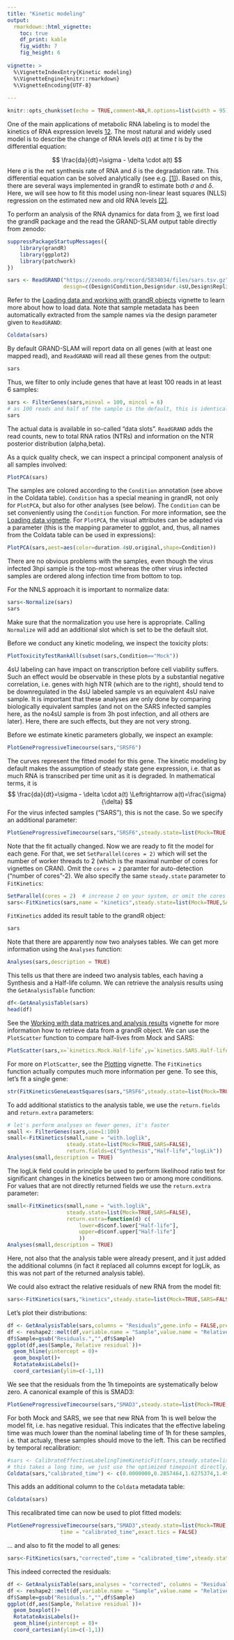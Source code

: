 ```yaml
---
title: "Kinetic modeling"
output: 
  rmarkdown::html_vignette:
    toc: true
    df_print: kable
    fig_width: 7
    fig_height: 6
      
vignette: >
  %\VignetteIndexEntry{Kinetic modeling}
  %\VignetteEngine{knitr::rmarkdown}
  %\VignetteEncoding{UTF-8}
  
---
```

```r
knitr::opts_chunk$set(echo = TRUE,comment=NA,R.options=list(width = 95))
```

One of the main applications of metabolic RNA labeling is to model the kinetics of RNA expression levels [1](https://doi.org/10.1093/bioinformatics/bty256)[2](https://doi.org/10.1016/j.molcel.2021.06.016). The most natural and widely used model is to describe the change of RNA levels $a(t)$ at time $t$ is by the differential equation:


$$
\frac{da}{dt}=\sigma - \delta \cdot a(t)
$$
Here $\sigma$ is the net synthesis rate of RNA and $\delta$ is the degradation rate. This differential equation can be solved analytically (see e.g. [[1]](https://doi.org/10.1093/bioinformatics/bty256)). Based on this, there are several ways implemented in grandR to estimate both $\sigma$ and $\delta$. Here, we will see how to fit this model using non-linear least squares (NLLS) regression on the estimated new and old RNA levels [[2]](https://doi.org/10.1016/j.molcel.2021.06.016).

To perform an analysis of the RNA dynamics for data from [3](https://www.nature.com/articles/s41586-021-03610-3), we first load the grandR package and the read the GRAND-SLAM output table directly from zenodo:

```r
suppressPackageStartupMessages({
    library(grandR)
    library(ggplot2)
    library(patchwork)
})
```
```r
sars <- ReadGRAND("https://zenodo.org/record/5834034/files/sars.tsv.gz",
                  design=c(Design$Condition,Design$dur.4sU,Design$Replicate))
```
Refer to the [Loading data and working with grandR objects](loading-data.html) vignette to learn more about how to load data.
Note that sample metadata has been automatically extracted from the sample names via the design parameter given to `ReadGRAND`:

```r
Coldata(sars)
```

By default GRAND-SLAM will report data on all genes (with at least one mapped read), and `ReadGRAND` will read all these genes from the output:

```r
sars
```

Thus, we filter to only include genes that have at least 100 reads in at least 6 samples:

```r
sars <- FilterGenes(sars,minval = 100, mincol = 6) 
# as 100 reads and half of the sample is the default, this is identical to sars <- FilterGenes(sars)
sars
```
The actual data is available in so-called "data slots". `ReadGRAND` adds the read counts, new to total RNA ratios (NTRs) and information on the NTR posterior distribution (alpha,beta).

As a quick quality check, we can inspect a principal component analysis of all samples involved:
```r
PlotPCA(sars)
```

The samples are colored according to the `Condition` annotation (see above in the Coldata table). `Condition` has a special meaning in grandR, not only for `PlotPCA`, but also for other analyses (see below). The `Condition` can be set conveniently using the `Condition` function. For more information, see the [Loading data vignette](loading-data.html). For `PlotPCA`, the visual attributes can be adapted via a parameter (this is the mapping parameter to ggplot, and, thus, all names from the Coldata table can be used in expressions):
```r
PlotPCA(sars,aest=aes(color=duration.4sU.original,shape=Condition))
```
There are no obvious problems with the samples, even though the virus infected 3hpi sample is the top-most whereas the other virus infected samples are ordered along infection time from bottom to top.

For the NNLS approach it is important to normalize data:
```r
sars<-Normalize(sars)
sars
```
Make sure that the normalization you use here is appropriate. Calling `Normalize` will add an additional slot which is set to be the default slot.

Before we conduct any kinetic modeling, we inspect the toxicity plots:
```r
PlotToxicityTestRankAll(subset(sars,Condition=="Mock"))
```
4sU labeling can have impact on transcription before cell viability suffers. Such an effect would be observable in these plots by a substantial negative correlation, i.e. genes with high NTR (which are to the right), should tend to be downregulated in the 4sU labeled sample vs an equivalent 4sU naive sample. It is important that these analyses are only done by comparing biologically equivalent samples (and not on the SARS infected samples here, as the no4sU sample is from 3h post infection, and all others are later). Here, there are such effects, but they are not very strong.

Before we estimate kinetic parameters globally, we inspect an example:
```r
PlotGeneProgressiveTimecourse(sars,"SRSF6")
```

The curves represent the fitted model for this gene. The kinetic modeling by default makes the assumption of steady state gene expression, i.e. that as much RNA is transcribed per time unit as it is degraded. In mathematical terms, it is 
$$
 \frac{da}{dt}=\sigma - \delta \cdot a(t) \Leftrightarrow a(t)=\frac{\sigma}{\delta}
$$
For the virus infected samples ("SARS"), this is not the case. So we specify an additional parameter:
```r
PlotGeneProgressiveTimecourse(sars,"SRSF6",steady.state=list(Mock=TRUE,SARS=FALSE))
```

Note that the fit actually changed. Now we are ready to fit the model for each gene. For that, we set `SetParallel(cores = 2)` which will set the number of worker threads to 2 (which is the maximal number of cores for vignettes on CRAN). Omit the `cores = 2` paramter for auto-detection ("number of cores"-2). We also specify the same `steady.state` parameter to `FitKinetics`:

```r
SetParallel(cores = 2)  # increase 2 on your system, or omit the cores = 2 for automatic detection
sars<-FitKinetics(sars,name = "kinetics",steady.state=list(Mock=TRUE,SARS=FALSE))
```

`FitKinetics` added its result table to the grandR object:
```r
sars
```

Note that there are apparently now two analyses tables. We can get more information using the `Analyses` function:

```r
Analyses(sars,description = TRUE)
```
This tells us that there are indeed two analysis tables, each having a Synthesis and a Half-life column. We can retrieve the analysis results using the `GetAnalysisTable` function:
```r
df<-GetAnalysisTable(sars)
head(df)
```
See the [Working with data matrices and analysis results](data-matrices-and-analysis-results.html) vignette for more information how to retrieve data from a grandR object. We can use the `PlotScatter` function to compare half-lives from Mock and SARS:

```r
PlotScatter(sars,x=`kinetics.Mock.Half-life`,y=`kinetics.SARS.Half-life`,log=TRUE)+geom_abline()
```

For more on `PlotScatter`, see the [Plotting](plotting.html) vignette. The `FitKinetics` function actually computes much more information per gene. To see this, let's fit a single gene:
```r
str(FitKineticsGeneLeastSquares(sars,"SRSF6",steady.state=list(Mock=TRUE,SARS=FALSE)))
```

To add additional statistics to the analysis table, we use the `return.fields` and `return.extra` parameters:
```r
# let's perform analyses on fewer genes, it's faster
small <- FilterGenes(sars,use=1:100)             
small<-FitKinetics(small,name = "with.loglik",
                   steady.state=list(Mock=TRUE,SARS=FALSE),
                   return.fields=c("Synthesis","Half-life","logLik"))
Analyses(small,description = TRUE)
```

The logLik field could in principle be used to perform likelihood ratio test for significant changes in the kinetics between two or among more conditions. For values that are not 
directly returned fields we use the `return.extra` parameter:

```r
small<-FitKinetics(small,name = "with.loglik",
                   steady.state=list(Mock=TRUE,SARS=FALSE),
                   return.extra=function(d) c(
                       lower=d$conf.lower["Half-life"],
                       upper=d$conf.upper["Half-life"]
                       ))
Analyses(small,description = TRUE)
```
Here, not also that the analysis table were already present, and it just added the additional columns (in fact it replaced all columns except for logLik, as this was not part of the returned analysis table).

We could also extract the relative residuals of new RNA from the model fit:
```r
sars<-FitKinetics(sars,"kinetics",steady.state=list(Mock=TRUE,SARS=FALSE),return.extra = function(s) setNames(s$residuals$Relative,paste0("Residuals.",s$residuals$Name))[s$residuals$Type=="new"])
```
Let's plot their distributions:
```r
df <- GetAnalysisTable(sars,columns = "Residuals",gene.info = FALSE,prefix.by.analysis = FALSE)
df <- reshape2::melt(df,variable.name = "Sample",value.name = "Relative residual",id.vars = c())
df$Sample=gsub("Residuals.","",df$Sample)
ggplot(df,aes(Sample,`Relative residual`))+
  geom_hline(yintercept = 0)+
  geom_boxplot()+
  RotatateAxisLabels()+
  coord_cartesian(ylim=c(-1,1))
```

We see that the residuals from the 1h timepoints are systematically below zero. A canonical example of this is SMAD3:
```r
PlotGeneProgressiveTimecourse(sars,"SMAD3",steady.state=list(Mock=TRUE,SARS=FALSE))
```
For both Mock and SARS, we see that new RNA from 1h is well below the model fit, i.e. has negative residual. This indicates that the effective labeling time was much lower than the nominal labeling time of 1h for these samples, i.e. that actualy, these samples should move to the left. This can be rectified by temporal recalibration:

```r
#sars <- CalibrateEffectiveLabelingTimeKineticFit(sars,steady.state=list(Mock=TRUE,SARS=FALSE),name.init = "init_time")
# this takes a long time, we just use the optimized timepoint directly; feel free to uncomment and compare!
Coldata(sars,"calibrated_time") <- c(0.0000000,0.2857464,1.6275374,1.4987246,2.5506585,4.0000000,0.0000000,0.3842279,2.0826150,1.8797744,2.9423108,4.0000000)
```
This adds an additional column to the `Coldata` metadata table:
```r
Coldata(sars)
```

This recalibrated time can now be used to plot fitted models:
```r
PlotGeneProgressiveTimecourse(sars,"SMAD3",steady.state=list(Mock=TRUE,SARS=FALSE),
                 time = "calibrated_time",exact.tics = FALSE)
```

... and also to fit the model to all genes:
```r
sars<-FitKinetics(sars,"corrected",time = "calibrated_time",steady.state=list(Mock=TRUE,SARS=FALSE),return.extra = function(s) setNames(s$residuals$Relative,paste0("Residuals.",s$residuals$Name))[s$residuals$Type=="new"])
```

This indeed corrected the residuals:
```r
df <- GetAnalysisTable(sars,analyses = "corrected", columns = "Residuals",gene.info = FALSE,prefix.by.analysis = FALSE)
df <- reshape2::melt(df,variable.name = "Sample",value.name = "Relative residual",id.vars = c())
df$Sample=gsub("Residuals.","",df$Sample)
ggplot(df,aes(Sample,`Relative residual`))+
  geom_boxplot()+
  RotatateAxisLabels()+
  geom_hline(yintercept = 0)+
  coord_cartesian(ylim=c(-1,1))
```
